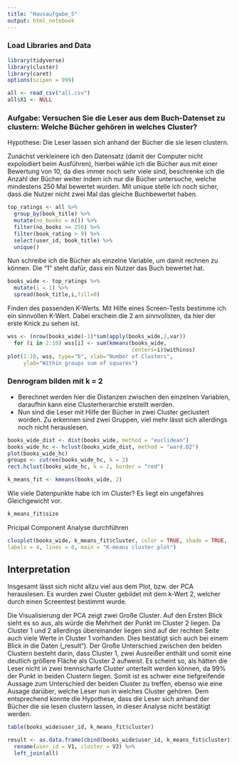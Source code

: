 ```yaml
---
title: "Hausaufgabe_5"
output: html_notebook
---
```

### Load Libraries and Data
```r
library(tidyverse)
library(cluster)
library(caret)
options(scipen = 999)
```

```r
all <- read_csv("all.csv")
all$X1 <- NULL
```

### Aufgabe: Versuchen Sie die Leser aus dem Buch-Datenset zu clustern: Welche Bücher gehören in welches Cluster?
Hypothese: Die Leser lassen sich anhand der Bücher die sie lesen clustern.

Zunächst verkleinere ich den Datensatz (damit der Computer nicht expolodiert beim Ausführen), hierbei wähle ich die Bücher aus mit einer Bewertung von 10, da dies immer noch sehr viele sind, beschrenke ich die Anzahl der Bücher weiter indem ich nur die Bücher untersuche, welche mindestens 250 Mal bewertet wurden. Mit unique stelle ich noch sicher, dass die Nutzer nicht zwei Mal das gleiche Buchbewertet haben. 

```r
top_ratings <- all %>% 
  group_by(book_title) %>%
  mutate(no_books = n()) %>% 
  filter(no_books >= 250) %>%
  filter(book_rating > 9) %>%
  select(user_id, book_title) %>% 
  unique()
```

Nun schreibe ich die Bücher als einzelne Variable, um damit rechnen zu können. Die "1" steht dafür, dass ein Nutzer das Buch bewertet hat. 
```r
books_wide <- top_ratings %>% 
  mutate(i = 1) %>% 
  spread(book_title,i,fill=0)
```

Finden des passenden K-Werts. Mit Hilfe eines Screen-Tests bestimme ich ein sinnvollen K-Wert. Dabei erschein die 2 am sinnvollsten, da hier der erste Knick zu sehen ist.
```r
wss <- (nrow(books_wide)-1)*sum(apply(books_wide,2,var))
  for (i in 2:10) wss[i] <- sum(kmeans(books_wide,
                                       centers=i)$withinss)
plot(1:10, wss, type="b", xlab="Number of Clusters",
     ylab="Within groups sum of squares")
```

### Denrogram bilden mit k = 2

* Berechnet werden hier die Distanzen zwischen den einzelnen Variablen, daraufhin kann eine Clusterherarchie erstellt werden. 
* Nun sind die Leser mit Hilfe der Bücher in zwei Cluster geclustert worden. Zu erkennen sind zwei Gruppen, viel mehr lässt sich allerdings noch nicht herauslesen. 
```r
books_wide_dist <- dist(books_wide, method = "euclidean")
books_wide_hc <- hclust(books_wide_dist, method = "ward.D2")
plot(books_wide_hc)
groups <- cutree(books_wide_hc, k = 2)
rect.hclust(books_wide_hc, k = 2, border = "red")
```

```r
k_means_fit <- kmeans(books_wide, 2)
```

Wie viele Datenpunkte habe ich im Cluster? Es liegt ein ungefähres Gleichgewicht vor. 
```r
k_means_fit$size
```
Pricipal Component Analyse durchführen

```r
clusplot(books_wide, k_means_fit$cluster, color = TRUE, shade = TRUE,
labels = 4, lines = 0, main = "K-means cluster plot")
```
## Interpretation

Insgesamt lässt sich nicht allzu viel aus dem Plot, bzw. der PCA herauslesen. Es wurden zwei Cluster gebildet mit dem k-Wert 2, welcher durch einen Screentest bestimmt wurde. 

Die Visualisierung der PCA zeigt zwei Große Cluster. Auf den Ersten Blick sieht es so aus, als würde die Mehrheit der Punkt im Cluster 2 liegen. Da Cluster 1 und 2 allerdings übereinander liegen sind auf der rechten Seite auch viele Werte in Cluster 1 vorhanden. Dies bestätigt sich auch bei einem Blick in die Daten („result“). Der Große Unterschied zwischen den beiden Clustern besteht darin, dass Cluster 1, zwei Ausreißer enthält und somit eine deutlich größere Fläche als Cluster 2 aufweist. Es scheint so, als hätten die Leser nicht in zwei trennscharfe Cluster unterteilt werden können, da 99% der Punkt in beiden Clustern liegen. Somit ist es schwer eine tiefgreifende Aussage zum Unterschied der beiden Cluster zu treffen, ebenso wie eine Ausage darüber, welche Leser nun in welches Cluster gehören. Dem entsprechend konnte die Hypothese, dass die Leser sich anhand der Bücher die sie lesen clustern lassen, in dieser Analyse nicht bestätigt werden.  


```r
table(books_wide$user_id, k_means_fit$cluster)
```
```r
result <- as.data.frame(cbind(books_wide$user_id, k_means_fit$cluster)) %>% 
  rename(user_id = V1, cluster = V2) %>% 
  left_join(all)
``` 

